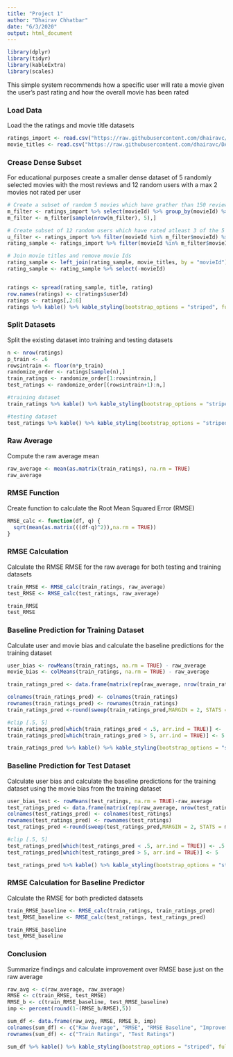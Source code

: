 ---
title: "Project 1"
author: "Dhairav Chhatbar"
date: "6/3/2020"
output: html_document
---
```{r, message=FALSE, warning=FALSE}
library(dplyr)
library(tidyr)
library(kableExtra)
library(scales)
```

This simple system recommends how a specific user will rate a movie given the user's past rating and how the overall movie has been rated

### Load Data
Load the the ratings and movie title datasets
```{r}
ratings_import <- read.csv("https://raw.githubusercontent.com/dhairavc/DATA612-RecommenderSystems/master/Project1/ratings.csv")[,1:3]
movie_titles <- read.csv("https://raw.githubusercontent.com/dhairavc/DATA612-RecommenderSystems/master/Project1/movies.csv")[,1:2]

```


### Crease Dense Subset
For educational purposes create a smaller dense dataset of 5 randomly selected movies with the most reviews and 12 random users with a max 2 movies not rated per user
```{r}
# Create a subset of random 5 movies which have grather than 150 reviews
m_filter <- ratings_import %>% select(movieId) %>% group_by(movieId) %>% summarise("RatingCount" = n()) %>% arrange(desc(RatingCount)) %>% filter(RatingCount > 150)
m_filter <- m_filter[sample(nrow(m_filter), 5),]

# Create subset of 12 random users which have rated atleast 3 of the 5 movies selected 
u_filter <- ratings_import %>% filter(movieId %in% m_filter$movieId) %>% select(userId) %>% group_by(userId) %>% summarise("Rated" = n()) %>% arrange(desc(Rated)) %>% filter(Rated %in% c(3,4,5))
rating_sample <- ratings_import %>% filter(movieId %in% m_filter$movieId) %>% filter(userId %in% sample(u_filter$userId,12))

# Join movie titles and remove movie Ids
rating_sample <- left_join(rating_sample, movie_titles, by = "movieId")
rating_sample <- rating_sample %>% select(-movieId) 


ratings <- spread(rating_sample, title, rating)
row.names(ratings) <- c(ratings$userId)
ratings <- ratings[,2:6]
ratings %>% kable() %>% kable_styling(bootstrap_options = "striped", full_width = F)
```
### Split Datasets
Split the existing dataset into training and testing datasets
```{r}

n <- nrow(ratings)
p_train <- .6
rowsintrain <- floor(n*p_train)
randomize_order <- ratings[sample(n),]
train_ratings <- randomize_order[1:rowsintrain,]
test_ratings <- randomize_order[(rowsintrain+1):n,]

#training dataset
train_ratings %>% kable() %>% kable_styling(bootstrap_options = "striped", full_width = F)

#testing dataset
test_ratings %>% kable() %>% kable_styling(bootstrap_options = "striped", full_width = F)

```
### Raw Average
Compute the raw average mean
```{r}
raw_average <- mean(as.matrix(train_ratings), na.rm = TRUE)
raw_average
```



### RMSE Function
Create function to calculate the Root Mean Squared Error (RMSE)
```{r}

RMSE_calc <- function(df, q) {
  sqrt(mean(as.matrix(((df-q)^2)),na.rm = TRUE))
}

```

### RMSE Calculation
Calculate the RMSE RMSE for the raw average for both testing and training datasets
```{r}

train_RMSE <- RMSE_calc(train_ratings, raw_average)
test_RMSE <- RMSE_calc(test_ratings, raw_average)

train_RMSE
test_RMSE
```



### Baseline Prediction for Training Dataset
Calculate user and movie bias and calculate the baseline predictions for the training dataset
```{r}
user_bias <- rowMeans(train_ratings, na.rm = TRUE) - raw_average
movie_bias <- colMeans(train_ratings, na.rm = TRUE) - raw_average

train_ratings_pred <- data.frame(matrix(rep(raw_average, nrow(train_ratings)*ncol(train_ratings)), nrow = nrow(train_ratings)))

colnames(train_ratings_pred) <- colnames(train_ratings)
rownames(train_ratings_pred) <- rownames(train_ratings)
train_ratings_pred <-round(sweep(train_ratings_pred,MARGIN = 2, STATS = movie_bias, FUN = "+")+user_bias,1)

#clip [.5, 5]
train_ratings_pred[which(train_ratings_pred < .5, arr.ind = TRUE)] <- .5
train_ratings_pred[which(train_ratings_pred > 5, arr.ind = TRUE)] <- 5

train_ratings_pred %>% kable() %>% kable_styling(bootstrap_options = "striped", full_width = F)

```


### Baseline Prediction for Test Dataset
Calculate user bias and calculate the baseline predictions for the training dataset using the movie bias from the training dataset
```{r}
user_bias_test <- rowMeans(test_ratings, na.rm = TRUE)-raw_average
test_ratings_pred <- data.frame(matrix(rep(raw_average, nrow(test_ratings)*ncol(test_ratings)), nrow = nrow(test_ratings)))
colnames(test_ratings_pred) <- colnames(test_ratings)
rownames(test_ratings_pred) <- rownames(test_ratings)
test_ratings_pred <-round(sweep(test_ratings_pred,MARGIN = 2, STATS = movie_bias, FUN = "+")+user_bias_test,1)

#clip [.5, 5]
test_ratings_pred[which(test_ratings_pred < .5, arr.ind = TRUE)] <- .5
test_ratings_pred[which(test_ratings_pred > 5, arr.ind = TRUE)] <- 5

test_ratings_pred %>% kable() %>% kable_styling(bootstrap_options = "striped", full_width = F)

```


### RMSE Calculation for Baseline Predictor
Calculate the RMSE for both predicted datasets
```{r}

train_RMSE_baseline <- RMSE_calc(train_ratings, train_ratings_pred)
test_RMSE_baseline <- RMSE_calc(test_ratings, test_ratings_pred)

train_RMSE_baseline
test_RMSE_baseline
```

### Conclusion
Summarize findings and calculate improvement over RMSE base just on the raw average
```{r}
raw_avg <- c(raw_average, raw_average)
RMSE <- c(train_RMSE, test_RMSE)
RMSE_b <- c(train_RMSE_baseline, test_RMSE_baseline)
imp <- percent(round(1-(RMSE_b/RMSE),5))

sum_df <- data.frame(raw_avg, RMSE, RMSE_b, imp)
colnames(sum_df) <- c("Raw Average", "RMSE", "RMSE Baseline", "Improvement")
rownames(sum_df) <- c("Train Ratings", "Test Ratings")

sum_df %>% kable() %>% kable_styling(bootstrap_options = "striped", full_width = F)

```

